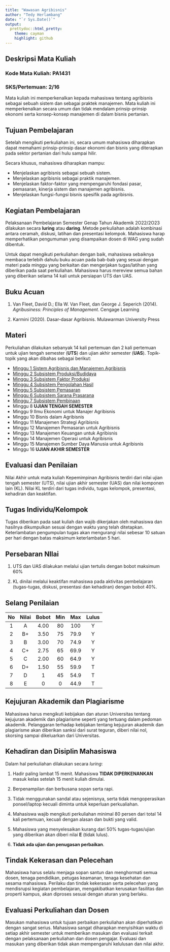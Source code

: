 ```yaml
---
title: "Wawasan Agribisnis"
author: "Tedy Herlambang"
date: "`r Sys.Date()`"
output:
  prettydoc::html_pretty:
    theme: cayman
    highlight: github
---
```

## Deskripsi Mata Kuliah
### Kode Mata Kuliah: PA1431
### SKS/Pertemuan: 2/16

Mata kuliah ini memperkenalkan kepada mahasiswa tentang agribisnis sebagai sebuah sistem dan sebagai praktek manajemen. Mata kuliah ini memperkenalkan secara umum dan tidak mendalam prinsip-prinsip ekonomi serta konsep-konsep manajemen di dalam bisnis pertanian.

## Tujuan Pembelajaran

Setelah mengikuti perkuliahan ini, secara umum mahasiswa diharapkan dapat memahami prinsip-prinsip dasar ekonomi dan bisnis yang diterapkan pada sektor pertanian dari hulu sampai hilir.

Secara khusus, mahasiswa diharapkan mampu:

* Menjelaskan agribisnis sebagai sebuah sistem.
* Menjelaskan agribisnis sebagai praktik manajemen.
* Menjelaskan faktor-faktor yang mempengaruhi fondasi pasar, pemasaran, kinerja sistem dan manajemen agribisnis.
* Menjelaskan fungsi-fungsi bisnis spesifik pada agribisnis.


## Kegiatan Pembelajaran

Pelaksanaan Pembelajaran Semester Genap Tahun Akademik 2O22/2O23 dilakukan secara **luring** atau **daring**. Metode perkuliahan adalah kombinasi antara ceramah, diskusi, latihan dan presentasi kelompok. Mahasiswa harap memperhatikan pengumuman yang disampaikan dosen di WAG yang sudah dibentuk. 

Untuk dapat mengikuti perkuliahan dengan baik, mahasiswa sebaiknya membaca terlebih dahulu buku acuan pada bab-bab yang sesuai dengan materi pada minggu yang berkaitan dan mengerjakan tugas/latihan yang diberikan pada saat perkuliahan. Mahasiswa harus mereview semua bahan yang diberikan selama 14 kali untuk persiapan UTS dan UAS. 

## Buku Acuan

1. Van Fleet, David D.; Ella W. Van Fleet, dan George J. Seperich (2014). *Agribusiness: Principles of Management*. Cengage Learning

2. Karmini (2020). Dasar-dasar Agribisnis. Mulawarman University Press

## Materi

Perkuliahan dilakukan sebanyak 14 kali pertemuan dan 2 kali pertemuan untuk
ujian tengah semester (**UTS**) dan ujian akhir semester (**UAS**). Topik-topik yang akan dibahas sebagai berikut:

* [Minggu 1 Sistem Agribisnis dan Manajemen Agribisnis](https://bangtedy.github.io/wasagri/materi/minggu1#1)
* [Minggu 2 Subsistem Produksi/Budidaya](https://bangtedy.github.io/wasagri/materi/minggu2#1)
* [Minggu 3 Subsistem Faktor Produksi](https://bangtedy.github.io/wasagri/materi/minggu3#1)
* [Minggu 4 Subsistem Pengolahan Hasil](https://bangtedy.github.io/wasagri/materi/minggu4#1)
* [Minggu 5 Subsistem Pemasaran](https://bangtedy.github.io/wasagri/materi/minggu5#1)
* [Minggu 6 Subsistem Sarana Prasarana](https://bangtedy.github.io/wasagri/materi/minggu6#1)
* [Minggu 7 Subsistem Pembinaan](https://bangtedy.github.io/wasagri/materi/minggu7#1)
* Minggu 8 **UJIAN TENGAH SEMESTER**
* Minggu 9 Ilmu Ekonomi untuk Manajer Agribisnis  
* Minggu 10 Bisnis dalam Agribisnis 
* Minggu 11 Manajemen Strategi Agribisnis
* Minggu 12 Manajemen Pemasaran untuk Agribisnis
* Minggu 13 Manajemen Keuangan untuk Agribisnis
* Minggu 14 Manajemen Operasi untuk Agribisnis
* Minggu 15 Manajemen Sumber Daya Manusia untuk Agribisnis
* Minggu 16 **UJIAN AKHIR SEMESTER**

## Evaluasi dan Penilaian

Nilai Akhir untuk mata kuliah Kepemimpinan Agribisnis terdiri dari nilai ujian tengah semester (UTS), nilai ujian akhir semester (UAS) dan nilai komponen lain (KL). Nilai KL terdiri dari tugas individu, tugas kelompok, presentasi, kehadiran dan keaktifan. 

## Tugas Individu/Kelompok

Tugas diberikan pada saat kuliah dan wajib dikerjakan oleh mahasiswa dan
hasilnya dikumpulkan sesuai dengan waktu yang telah ditetapkan. Keterlambatan pengumpulan tugas akan mengurangi nilai sebesar 10 satuan per hari dengan batas maksimum keterlambatan 5 hari.

## Persebaran NIlai

1. UTS dan UAS dilakukan melalui ujian tertulis dengan bobot maksimum 60%

2. KL dinilai melalui keaktifan mahasiswa pada aktivitas pembelajaran (tugas-tugas, diskusi, presentasi dan kehadiran) dengan bobot 40%.

## Selang Penilaian

|No|Nilai|Bobot|Min|Max|Lulus|
|:---:|:---:|:---:|:---:|:---:|:---:|
|1  | A |4.00|80|100|Y|
|2  |B+|3.50|75|79.9|Y|
|3 | B |3.00 | 70|74.9|Y|
|4 | C+ | 2.75| 65| 69.9| Y|
|5|C|2.00|60|64.9|Y|
|6|D+|1.50| 55 |59.9| T|
|7|D|1| 45|54.9| T|
|8|E|0|0|44.9| T|

## Kejujuran Akademik dan Plagiarisme 

Mahasiswa harus mengikuti kebijakan dan aturan Universitas tentang kejujuran akademik dan plagiarisme seperti yang tertuang dalam pedoman akademik. Pelanggaran terhadap kebijakan tentang kejujuran akademik dan plagiarisme akan diberikan sanksi dari surat teguran, diberi nilai nol, skorsing sampai dikeluarkan dari Universitas.

## Kehadiran dan Disiplin Mahasiswa

Dalam hal perkuliahan dilakukan secara *luring*:

1. Hadir paling lambat 15 menit. Mahasiswa **TIDAK DIPERKENANKAN** masuk kelas setelah 15 menit kuliah dimulai.

2. Berpenampilan dan berbusana sopan serta rapi.

3. Tidak menggunakan sandal atau sejenisnya, serta tidak mengoperasikan ponsel/laptop kecuali diminta untuk keperluan perkualiahan.

4. Mahasiswa wajib mengikuti perkuliahan minimal 80 persen dari total 14 kali pertemuan, kecuali dengan alasan dan bukti yang valid.

5. Mahasiswa yang menyelesaikan kurang dari 50% tugas-tugas/ujian yang diberikan akan diberi nilai **E** (tidak lulus). 

6. **Tidak ada ujian dan penugasan perbaikan**.

## Tindak Kekerasan dan Pelecehan

Mahasiswa harus selalu menjaga sopan santun dan menghormati semua dosen, tenaga pendidikan, petugas keamanan, tenaga kesehatan dan sesama mahasiswa. Perilaku dan tindak kekerasan serta pelecehan yang mendisrupsi kegiatan pembelajaran, mengakibatkan kerusakan fasilitas dan properti kampus, akan diproses sesuai dengan aturan yang berlaku.

## Evaluasi Perkuliahan dan Dosen

Masukan mahasiswa untuk tujuan perbaikan perkuliahan akan diperhatikan dengan sangat serius. Mahasiswa sangat diharapkan menyisihkan waktu di setiap akhir semester untuk memberikan masukan dan evaluasi terkait dengan pelaksanaan perkuliahan dan dosen pengajar. Evaluasi dan masukan yang diberikan tidak akan mempengaruhi kelulusan dan nilai akhir.
